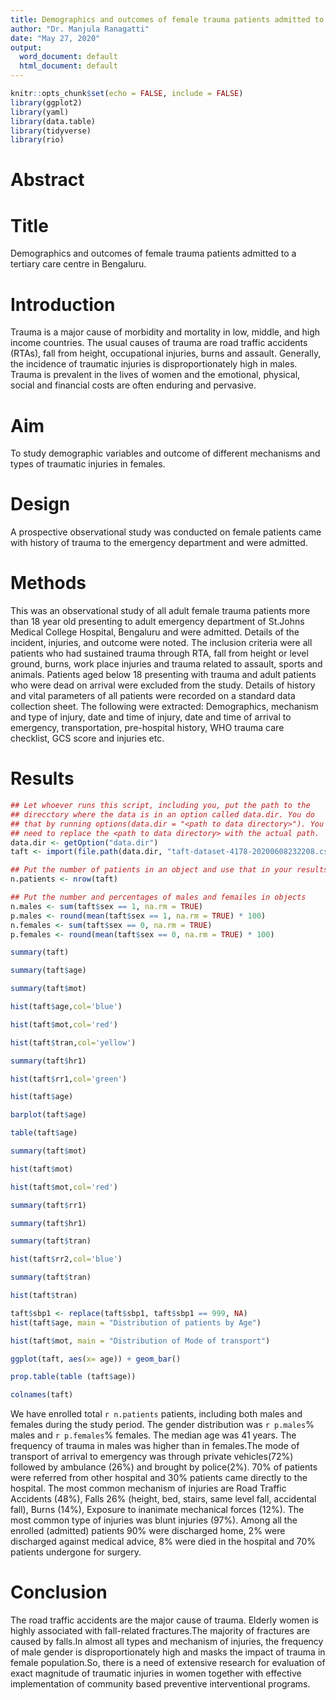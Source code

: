 ```yaml
---
title: Demographics and outcomes of female trauma patients admitted to a tertiary care centre in Bengaluru
author: "Dr. Manjula Ranagatti"
date: "May 27, 2020"
output:
  word_document: default
  html_document: default
---
```


```r
knitr::opts_chunk$set(echo = FALSE, include = FALSE)
library(ggplot2)
library(yaml)
library(data.table)
library(tidyverse)
library(rio)
```

# Abstract

# Title
Demographics and outcomes of female trauma patients admitted to a tertiary care centre in Bengaluru.

# Introduction
Trauma is a major cause of morbidity and mortality in low, middle, and high income countries. The usual causes of trauma are road traffic accidents (RTAs), fall from height, occupational injuries, burns and assault. Generally, the incidence of traumatic injuries is disproportionately high in males. Trauma is prevalent in the lives of women and the emotional, physical, social and financial costs are often enduring and pervasive.

# Aim
To study demographic variables and outcome of different mechanisms and types of traumatic injuries<!-- I suggest you use one term consistently, and recommend trauma over traumatic injuries --> in females.

# Design
A prospective observational study was conducted on female patients came with history of trauma to the emergency department and were admitted.<!-- The last part is repeated in the Methods section below. I suggest you remove it from here -->

# Methods
This was an observational study of all adult female trauma patients more than 18 year old presenting to adult emergency department of St.Johns Medical College Hospital, Bengaluru and were admitted. Details of the incident, injuries, and outcome were noted. The inclusion criteria were all patients who had sustained trauma through RTA, fall from height or level ground, burns, work place injuries and trauma related to assault, sports and animals<!-- You already mention some inclusion criteria in the first line of this section. I suggest you keep them all in one place.-->. Patients aged below 18 presenting with trauma and adult patients who were dead on arrival were excluded from the study<!-- They were never included, and therefore cannot be excluded-->. Details of history and vital parameters of all patients were recorded on a standard data collection sheet. The following were extracted: Demographics, mechanism and type of injury, date and time of injury, date and time of arrival to emergency, transportation, pre-hospital history, WHO trauma care checklist, GCS score and injuries etc.

# Results
```r

## Let whoever runs this script, including you, put the path to the
## direcctory where the data is in an option called data.dir. You do
## that by running options(data.dir = "<path to data directory>"). You
## need to replace the <path to data directory> with the actual path.
data.dir <- getOption("data.dir")
taft <- import(file.path(data.dir, "taft-dataset-4178-20200608232208.csv")) %>% as_tibble()

## Put the number of patients in an object and use that in your results
n.patients <- nrow(taft)

## Put the number and percentages of males and femailes in objects
n.males <- sum(taft$sex == 1, na.rm = TRUE)
p.males <- round(mean(taft$sex == 1, na.rm = TRUE) * 100)
n.females <- sum(taft$sex == 0, na.rm = TRUE)
p.females <- round(mean(taft$sex == 0, na.rm = TRUE) * 100)

summary(taft)

summary(taft$age)

summary(taft$mot)

hist(taft$age,col='blue')

hist(taft$mot,col='red')

hist(taft$tran,col='yellow')

summary(taft$hr1)

hist(taft$rr1,col='green')

hist(taft$age)

barplot(taft$age)

table(taft$age)

summary(taft$mot)

hist(taft$mot)

hist(taft$mot,col='red')

summary(taft$rr1)

summary(taft$hr1)

summary(taft$tran)

hist(taft$rr2,col='blue')

summary(taft$tran)

hist(taft$tran)

taft$sbp1 <- replace(taft$sbp1, taft$sbp1 == 999, NA)
hist(taft$age, main = "Distribution of patients by Age")

hist(taft$mot, main = "Distribution of Mode of transport")

ggplot(taft, aes(x= age)) + geom_bar()

prop.table(table (taft$age))

colnames(taft)
```

We have enrolled total `r n.patients` patients, including both males and females during the study period. The gender distribution was `r p.males`% males and `r p.females`% females. The median age was 41 years. The frequency of trauma in males was higher than in females.The mode of transport of arrival to emergency was through private vehicles(72%) followed by ambulance (26%) and  brought by police(2%). 70% of patients were referred from other hospital and 30% patients came directly to the hospital. The most common mechanism of injuries are Road Traffic Accidents (48%), Falls 26% (height, bed, stairs, same level fall, accidental fall), Burns (14%), Exposure to inanimate mechanical forces (12%). The most common type of injuries was blunt injuries (97%). Among all the enrolled (admitted) patients 90% were discharged home, 2% were discharged against medical advice, 8% were died in the hospital and 70% patients undergone for surgery.

# Conclusion
The road traffic accidents are the major cause of trauma. Elderly women is highly associated with fall-related fractures.The majority of fractures are caused by falls.In almost all types and mechanism of injuries, the frequency of male gender is disproportionately high and masks the impact of trauma in female population.So, there is a need of extensive research for evaluation of exact magnitude of traumatic injuries in women together with effective implementation of community based preventive interventional programs.

